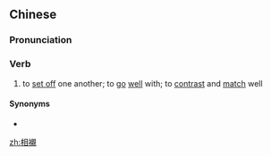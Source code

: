 {{also|相衬}}
==Chinese==
{{zh-forms|s=相衬}}

===Pronunciation===
{{zh-pron
|m=xiāngchèn
|c=soeng1 can3
|cat=v
}}

===Verb===
{{zh-verb}}

# to [[set off]] one another; to [[go]] [[well]] with; to [[contrast]] and [[match]] well

====Synonyms====
* {{zh-l|相稱|xiāngchèn, xiāngchèng}}

[[zh:相襯]]